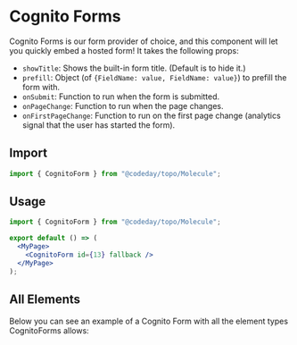 
# Cognito Forms

Cognito Forms is our form provider of choice, and this component will let you quickly embed a hosted form! It takes the
following props:

- `showTitle`: Shows the built-in form title. (Default is to hide it.)
- `prefill`: Object (of `{FieldName: value, FieldName: value}`) to prefill the form with.
- `onSubmit`: Function to run when the form is submitted.
- `onPageChange`: Function to run when the page changes.
- `onFirstPageChange`: Function to run on the first page change (analytics signal that the user has started the form).

## Import

```js
import { CognitoForm } from "@codeday/topo/Molecule";
```

## Usage

```jsx
import { CognitoForm } from "@codeday/topo/Molecule";

export default () => (
  <MyPage>
    <CognitoForm id={13} fallback />
  </MyPage>
);
```

## All Elements

Below you can see an example of a Cognito Form with all the element types CognitoForms allows:

<Playground>
  <CognitoForm formId={61} showTitle={false} fallback />
</Playground>
